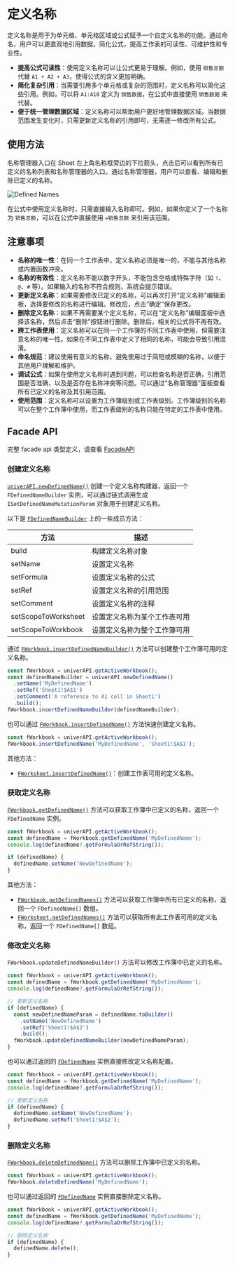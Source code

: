 # 定义名称

定义名称是用于为单元格、单元格区域或公式赋予一个自定义名称的功能。通过命名，用户可以更直观地引用数据，简化公式，提高工作表的可读性、可维护性和专业性。

- **提高公式可读性**：使用定义名称可以让公式更易于理解。例如，使用 `销售总额` 代替 `A1 + A2 + A3`，使得公式的含义更加明确。
- **简化复杂引用**：当需要引用多个单元格或复杂的范围时，定义名称可以简化这些引用。例如，可以将 `A1:A10` 定义为 `销售数据`，在公式中直接使用 `销售数据` 来代替。
- **便于统一管理数据区域**：定义名称可以帮助用户更好地管理数据区域。当数据范围发生变化时，只需更新定义名称的引用即可，无需逐一修改所有公式。

## 使用方法

名称管理器入口在 Sheet 左上角名称框旁边的下拉箭头，点击后可以看到所有已定义的名称列表和名称管理器的入口。通过名称管理器，用户可以查看、编辑和删除已定义的名称。

![Defined Names](./defined-names/defined-names.png)

在公式中使用定义名称时，只需直接输入名称即可。例如，如果你定义了一个名称为 `销售总额`，可以在公式中直接使用 `=销售总额` 来引用该范围。

## 注意事项
- **名称的唯一性**：在同一个工作表中，定义名称必须是唯一的，不能与其他名称或内置函数冲突。
- **名称的有效性**：定义名称不能以数字开头，不能包含空格或特殊字符（如 `!`、`@`、`#` 等）。如果输入的名称不符合规则，系统会提示错误。
- **更新定义名称**：如果需要修改已定义的名称，可以再次打开“定义名称”编辑面板，选择要修改的名称进行编辑。修改后，点击“确定”保存更改。
- **删除定义名称**：如果不再需要某个定义名称，可以在“定义名称”编辑面板中选择该名称，然后点击“删除”按钮进行删除。删除后，相关的公式将不再有效。
- **跨工作表使用**：定义名称可以在同一个工作簿的不同工作表中使用，但需要注意名称的唯一性。如果在不同工作表中定义了相同的名称，可能会导致引用混淆。
- **命名规范**：建议使用有意义的名称，避免使用过于简短或模糊的名称，以便于其他用户理解和维护。
- **调试公式**：如果在使用定义名称时遇到问题，可以检查名称是否正确，引用范围是否准确，以及是否存在名称冲突等问题。可以通过“名称管理器”面板查看所有已定义的名称及其引用范围。
- **使用范围**：定义名称可以设置为工作簿级别或工作表级别。工作簿级别的名称可以在整个工作簿中使用，而工作表级别的名称只能在特定的工作表中使用。

## Facade API

完整 facade api 类型定义，请查看 [FacadeAPI](https://reference.univer.ai/zh-CN)

### 创建定义名称

[`univerAPI.newDefinedName()`](https://reference.univer.ai/zh-CN/classes/FUniver#newdefinedname) 创建一个定义名称构建器，返回一个 `FDefinedNameBuilder` 实例，可以通过链式调用生成 `ISetDefinedNameMutationParam` 对象用于创建定义名称。

以下是 [`FDefinedNameBuilder`](https://reference.univer.ai/zh-CN/classes/FDefinedNameBuilder) 上的一些成员方法：

| 方法 | 描述 |
| ---- | ---- |
| build | 构建定义名称对象 |
| setName | 设置定义名称 |
| setFormula | 设置定义名称的公式 |
| setRef | 设置定义名称的引用范围 |
| setComment | 设置定义名称的注释 |
| setScopeToWorksheet | 设置定义名称为某个工作表可用 |
| setScopeToWorkbook | 设置定义名称为整个工作簿可用 |

通过 [`FWorkbook.insertDefinedNameBuilder()`](https://reference.univer.ai/zh-CN/classes/FWorkbook#insertdefinednamebuilder) 方法可以创建整个工作簿可用的定义名称。

```typescript
const fWorkbook = univerAPI.getActiveWorkbook();
const definedNameBuilder = univerAPI.newDefinedName()
  .setName('MyDefinedName')
  .setRef('Sheet1!$A$1')
  .setComment('A reference to A1 cell in Sheet1')
  .build();
fWorkbook.insertDefinedNameBuilder(definedNameBuilder);
```

也可以通过 [`FWorkbook.insertDefinedName()`](https://reference.univer.ai/zh-CN/classes/FWorkbook#insertdefinedname) 方法快速创建定义名称。

```typescript
const fWorkbook = univerAPI.getActiveWorkbook();
fWorkbook.insertDefinedName('MyDefinedName', 'Sheet1!$A$1');
```

其他方法：
- [`FWorksheet.insertDefinedName()`](https://reference.univer.ai/zh-CN/classes/FWorksheet#insertdefinedname)：创建工作表可用的定义名称。

### 获取定义名称

[`FWorkbook.getDefinedName()`](https://reference.univer.ai/zh-CN/classes/FWorkbook#getdefinedname) 方法可以获取工作簿中已定义的名称，返回一个 `FDefinedName` 实例。

```typescript
const fWorkbook = univerAPI.getActiveWorkbook();
const definedName = fWorkbook.getDefinedName('MyDefinedName');
console.log(definedName?.getFormulaOrRefString());

if (definedName) {
  definedName.setName('NewDefinedName');
}
```

其他方法：
- [`FWorkbook.getDefinedNames()`](https://reference.univer.ai/zh-CN/classes/FWorkbook#getdefinednames) 方法可以获取工作簿中所有已定义的名称，返回一个 `FDefinedName[]` 数组。
- [`FWorksheet.getDefinedNames()`](https://reference.univer.ai/zh-CN/classes/FWorksheet#getdefinednames) 方法可以获取所有此工作表可用的定义名称，返回一个 `FDefinedName[]` 数组。

### 修改定义名称

`FWorkbook.updateDefinedNameBuilder()` 方法可以修改工作簿中已定义的名称。

```typescript
const fWorkbook = univerAPI.getActiveWorkbook();
const definedName = fWorkbook.getDefinedName('MyDefinedName');
console.log(definedName?.getFormulaOrRefString());

// 更新定义名称
if (definedName) {
  const newDefinedNameParam = definedName.toBuilder()
    .setName('NewDefinedName')
    .setRef('Sheet1!$A$2')
    .build();
  fWorkbook.updateDefinedNameBuilder(newDefinedNameParam);
}
```

也可以通过返回的 [`FDefinedName`](https://reference.univer.ai/zh-CN/classes/FDefinedName) 实例直接修改定义名称配置。

```typescript
const fWorkbook = univerAPI.getActiveWorkbook();
const definedName = fWorkbook.getDefinedName('MyDefinedName');
console.log(definedName?.getFormulaOrRefString());

// 更新定义名称
if (definedName) {
  definedName.setName('NewDefinedName');
  definedName.setRef('Sheet1!$A$2');
}
```

### 删除定义名称

[`FWorkbook.deleteDefinedName()`](https://reference.univer.ai/zh-CN/classes/FWorkbook#deletedefinedname) 方法可以删除工作簿中已定义的名称。

```typescript
const fWorkbook = univerAPI.getActiveWorkbook();
fWorkbook.deleteDefinedName('MyDefinedName');
```

也可以通过返回的 [`FDefinedName`](https://reference.univer.ai/zh-CN/classes/FDefinedName) 实例直接删除定义名称。

```typescript
const fWorkbook = univerAPI.getActiveWorkbook();
const definedName = fWorkbook.getDefinedName('MyDefinedName');
console.log(definedName?.getFormulaOrRefString());

// 删除定义名称
if (definedName) {
  definedName.delete();
}
```
